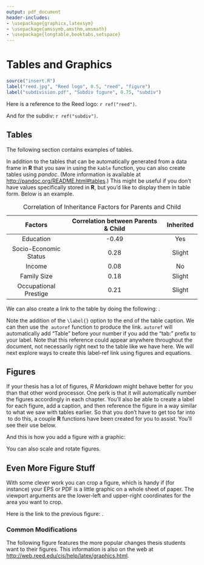 ```yaml
---
output: pdf_document
header-includes: 
- \usepackage{graphicx,latexsym}
- \usepackage{amssymb,amsthm,amsmath}
- \usepackage{longtable,booktabs,setspace}
---
```


# Tables and Graphics

```r
source("insert.R")
label("reed.jpg", "Reed logo", 0.5, "reed", "figure")
label("subdivision.pdf", "Subdiv figure", 0.75, "subdiv")
```

Here is a reference to the Reed logo: `r ref("reed")`.

And for the subdiv: `r ref("subdiv")`.


## Tables

The following section contains examples of tables.  

In addition to the tables that can be automatically generated from a data frame in **R** that you saw in [](#rmd-basics) using the `kable` function, you can also create tables using _pandoc_. (More information is available at <http://pandoc.org/README.html#tables>.)  This might be useful if you don't have values specifically stored in **R**, but you'd like to display them in table form.  Below is an example.

----------------------------------------------------------------------------------
  Factors                    Correlation between Parents & Child      Inherited
------------------------- ----------------------------------------- --------------
  Education                                -0.49                         Yes
  
  Socio-Economic Status                     0.28                        Slight   
  
  Income                                    0.08                          No
  
  Family Size                               0.18                        Slight
  
  Occupational Prestige                     0.21                        Slight
------------------------- ----------------------------------------- --------------
Table: Correlation of Inheritance Factors for Parents and Child \label{tab:inher_table}

We can also create a link to the table by doing the following:  \autoref{tab:inher_table}.

Note the addition of the `\label{}` option to the end of the table caption.  We can then use the \LaTeX\ `autoref` function to produce the link. `autoref` will automatically add "Table" before your number if you add the "tab:" prefix to your label. Note that this reference could appear anywhere throughout the document, not necessarily right next to the table like we have here.  We will next explore ways to create this label-ref link using figures and equations.

\clearpage

<!-- clearpage ends the page, and also dumps out all floats.
  Floats are things like tables and figures. -->


## Figures

If your thesis has a lot of figures, _R Markdown_ might behave better for you than that other word processor.  One perk is that it will automatically number the figures accordingly in each chapter.  You'll also be able to create a label for each figure, add a caption, and then reference the figure in a way similar to what we saw with tables earlier.  So that you don't have to get too far into \LaTeX\ to do this, a couple **R** functions have been created for you to assist.  You'll see their use below.

<!--

One thing that may be annoying is the way _R Markdown_ handles "floats" like tables and figures (it's really \LaTeX's fault). \LaTeX\ will try to find the best place to put your object based on the text around it and until you're really, truly done writing you should just leave it where it lies. There are some optional arguments to the figure and table environments to specify where you want it to appear; see the comments in the first figure.

If you need a graphic or tabular material to be part of the text, you can just put it inline. If you need it to appear in the list of figures or tables, it should be placed in the floating environment.

Below we have put a few examples of figures. For more help using graphics and the float environment, see our online documentation.
-->


And this is how you add a figure with a graphic:
\begin{figure}[h]
% the options are h = here, t = top, b = bottom, p = page of figures.
% you can add an exclamation mark to make it try harder, and multiple
% options if you have an order of preference, e.g.
% \begin{figure}[h!tbp]
	   \centering
	    % DO NOT ADD A FILENAME EXTENSION TO THE GRAPHIC FILE
	    \includegraphics{subdivision}
	     \caption{A Figure}
	 \label{subd}
	\end{figure}

\clearpage 

<!-- starts a new page and stops trying to place floats such as tables and figures -->

\section{More Figure Stuff}

You can also scale and rotate figures.

 \begin{figure}[h!]
	       \centering
	    % DO NOT ADD A FILENAME EXTENSION TO THE GRAPHIC FILE
	    \includegraphics[scale=0.5,angle=180]{subdivision}
	    % if your figure shows up not where you want it, it may just be too big to fit. You can use the scale argument to shrink it, e.g. scale=0.85 is 85 percent of the original size.
	     \caption{A Smaller Figure, Flipped Upside Down}
	 \label{subd2}
\end{figure}

## Even More Figure Stuff
With some clever work you can crop a figure, which is handy if (for instance) your EPS or PDF is a little graphic on a whole sheet of paper. The viewport arguments are the lower-left and upper-right coordinates for the area you want to crop.

\begin{figure}[h!]
	    	       \centering
	    % DO NOT ADD A FILENAME EXTENSION TO THE GRAPHIC FILE
	   \includegraphics[clip=true, viewport=.0in .0in 1in 1in]{subdivision}
	    \caption{A Cropped Figure}
	 \label{subd3}
\end{figure}

<!-- Added by CII -->

Here is the link to the previous figure:  \ref{subd3}.

### Common Modifications

The following figure features the more popular changes thesis students want to their figures. This information is also on the web at <http://web.reed.edu/cis/help/latex/graphics.html>.
      
<!-- \renewcommand{\thefigure}{0.\arabic{figure}} 	 Renumbers the figure to the type 0.x 
\addtocounter{figure}{4} 						 starts the figure numbering at 4 -->
    
\begin{figure}[htbp]
    \begin{center}
        \includegraphics[scale=0.5]{subdivision}
    \caption[Subdivision of arc segments]{\footnotesize{Subdivision of arc segments. You can see that $ p_3 = p_6^\prime$.}} %the special ToC caption is in square brackets. The \footnotesize makes the figure caption smaller
    \label{barplot}
    \end{center}
\end{figure}
